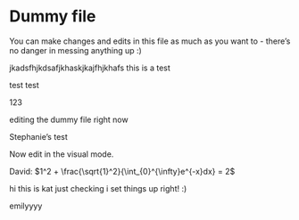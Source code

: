 # Dummy file

You can make changes and edits in this file as much as you want to - there's no danger in messing anything up :)

jkadsfhjkdsafjkhaskjkajfhjkhafs this is a test

test test

123

editing the dummy file right now

Stephanie's test

Now edit in the visual mode.


David: $1^2 + \frac{\sqrt{1}^2}{\int_{0}^{\infty}e^{-x}dx} = 2$

hi this is kat just checking i set things up right! :)

emilyyyy
